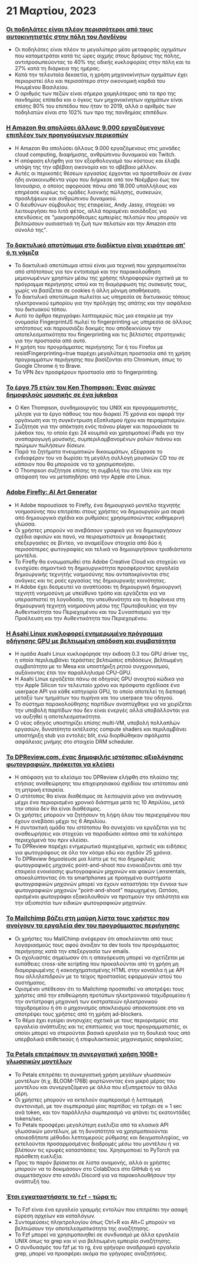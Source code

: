 
<Steps>

# 21 Μαρτίου, 2023

### [Οι ποδηλάτες είναι πλέον περισσότεροι από τους αυτοκινητιστές στην πόλη του Λονδίνου](https://www.forbes.com/sites/carltonreid/2023/03/01/cyclists-now-outnumber-motorists-in-city-of-london/?ref=hackernewsgpt.com)

- Οι ποδηλάτες είναι πλέον το μεγαλύτερο μέσο μεταφοράς οχημάτων που καταμετράται κατά τις ώρες αιχμής στους δρόμους της πόλης, αντιπροσωπεύοντας το 40% της οδικής κυκλοφορίας στην πόλη και το 27% κατά τη διάρκεια της ημέρας.
- Κατά την τελευταία δεκαετία, η χρήση μηχανοκίνητων οχημάτων έχει περιοριστεί όλο και περισσότερο στην οικονομική καρδιά του Ηνωμένου Βασιλείου.
- Ο αριθμός των πεζών είναι σήμερα χαμηλότερος από τα προ της πανδημίας επίπεδα και ο όγκος των μηχανοκίνητων οχημάτων είναι επίσης 80% του επιπέδου που ήταν το 2019, αλλά ο αριθμός των ποδηλατών είναι στο 102% των προ της πανδημίας επιπέδων.

### [Η Amazon θα απολύσει άλλους 9.000 εργαζόμενους επιπλέον των προηγούμενων περικοπών](https://www.cnbc.com/2023/03/20/amazon-layoffs-company-to-cut-off-9000-more-workers.html?ref=hackernewsgpt.com)

- Η Amazon θα απολύσει άλλους 9.000 εργαζόμενους στις μονάδες cloud computing, διαφήμισης, ανθρώπινου δυναμικού και Twitch.
- Η απόφαση ελήφθη για τον εξορθολογισμό του κόστους και έλαβε υπόψη της την αβέβαιη οικονομία και το αβέβαιο μέλλον.
- Αυτές οι περικοπές θέσεων εργασίας έρχονται να προστεθούν σε έναν ήδη ανακοινωθέντα γύρο που διήρκεσε από τον Νοέμβριο έως τον Ιανουάριο, ο οποίος αφορούσε πάνω από 18.000 υπαλλήλους και επηρέασε κυρίως τις ομάδες λιανικής πώλησης, συσκευών, προσλήψεων και ανθρώπινου δυναμικού.
- Ο διευθύνων σύμβουλος της εταιρείας, Andy Jassy, στοχεύει να λειτουργήσει πιο λιτά φέτος, αλλά παραμένει αισιόδοξος για επενδύσεις σε "μακροπρόθεσμες εμπειρίες πελατών που μπορούν να βελτιώσουν ουσιαστικά τη ζωή των πελατών και την Amazon στο σύνολό της".

### [Το δακτυλικό αποτύπωμα στο διαδίκτυο είναι χειρότερο απ' ό,τι νόμιζα](https://www.bitestring.com/posts/2023-03-19-web-fingerprinting-is-worse-than-I-thought.html?ref=hackernewsgpt.com)

- Το δακτυλικό αποτύπωμα ιστού είναι μια τεχνική που χρησιμοποιείται από ιστότοπους για τον εντοπισμό και την παρακολούθηση μεμονωμένων χρηστών μέσω της χρήσης πληροφοριών σχετικά με το πρόγραμμα περιήγησης ιστού και τη διαμόρφωση της συσκευής τους, χωρίς να βασίζεται σε cookies ή άλλη μόνιμη αποθήκευση.
- Το δακτυλικό αποτύπωμα πωλείται ως υπηρεσία σε δικτυακούς τόπους ηλεκτρονικού εμπορίου για την πρόληψη της απάτης και την ασφάλεια του δικτυακού τόπου.
- Αυτό το άρθρο περιγράφει λεπτομερώς πώς μια εταιρεία με την ονομασία FingerprintJS πωλεί το fingerprinting ως υπηρεσία σε άλλους ιστότοπους και παρουσιάζει δοκιμές που αποδεικνύουν την αποτελεσματικότητα του fingerprinting και τις βέλτιστες στρατηγικές για την προστασία από αυτό.
- Η χρήση του προγράμματος περιήγησης Tor ή του Firefox με resistFingerprinting=true παρέχει μεγαλύτερη προστασία από τη χρήση προγραμμάτων περιήγησης που βασίζονται στο Chromium, όπως το Google Chrome ή το Brave.
- Τα VPN δεν προσφέρουν προστασία από το fingerprinting.

### [Το έργο 75 ετών του Ken Thompson: Ένας αιώνας δημοφιλούς μουσικής σε ένα jukebox](https://www.youtube.com/watch?v=kaandEt_pKw&ref=hackernewsgpt.com)

- Ο Ken Thompson, συνδημιουργός του UNIX και προγραμματιστής, μίλησε για το έργο πάθους του που διαρκεί 75 χρόνια και αφορά την οργάνωση και τη συγκέντρωση εξοπλισμού ήχου και πειραματισμών.
- Συζήτησε για την απόκτηση ενός πιάνου player και παρουσίασε το jukebox του, το οποίο έχει 24 κουμπιά και χρησιμοποιεί iPads για την αναπαραγωγή μουσικής, συμπεριλαμβανομένων ρολών πιάνου και πρώιμων πωλήσεων δίσκων.
- Παρά τα ζητήματα πνευματικών δικαιωμάτων, εξέφρασε το ενδιαφέρον του να δωρίσει τη μεγάλη συλλογή μουσικών CD του σε κάποιον που θα μπορούσε να τα χρησιμοποιήσει.
- Ο Thompson συζήτησε επίσης τη συμβολή του στο Unix και την απόφασή του να μεταπηδήσει από την Apple στο Linux.

### [Adobe Firefly: AI Art Generator](https://www.adobe.com/sensei/generative-ai/firefly.html?ref=hackernewsgpt.com)

- Η Adobe παρουσίασε το Firefly, ένα δημιουργικό μοντέλο τεχνητής νοημοσύνης που επιτρέπει στους χρήστες να δημιουργούν μια σειρά από δημιουργικά σχέδια και ρυθμίσεις χρησιμοποιώντας καθημερινή γλώσσα.
- Οι χρήστες μπορούν να ανεβάσουν γραφικά για να δημιουργήσουν σχέδια αφισών και πανό, να πειραματιστούν με διαφορετικές επεξεργασίες σε βίντεο, να αναμείξουν στοιχεία από δύο ή περισσότερες φωτογραφίες και τελικά να δημιουργήσουν τρισδιάστατα μοντέλα.
- Το Firefly θα ενσωματωθεί στο Adobe Creative Cloud και στοχεύει να ενισχύσει σημαντικά τη δημιουργικότητα προσφέροντας εργαλεία δημιουργικής τεχνητής νοημοσύνης που ανταποκρίνονται στις ανάγκες και τις ροές εργασίας της δημιουργικής κοινότητας.
- Η Adobe έχει δεσμευτεί να αναπτύσσει τη δημιουργική δημιουργική τεχνητή νοημοσύνη με υπεύθυνο τρόπο και εργάζεται για να υπερασπιστεί τη λογοδοσία, την υπευθυνότητα και τη διαφάνεια στη δημιουργική τεχνητή νοημοσύνη μέσω της Πρωτοβουλίας για την Αυθεντικότητα του Περιεχομένου και του Συνασπισμού για την Προέλευση και την Αυθεντικότητα του Περιεχομένου.

### [Η Asahi Linux κυκλοφορεί ενημερωμένο πρόγραμμα οδήγησης GPU με βελτιωμένη απόδοση και συμβατότητα](https://asahilinux.org/2023/03/road-to-vulkan/?ref=hackernewsgpt.com)

- Η ομάδα Asahi Linux κυκλοφόρησε την έκδοση 0.3 του GPU driver της, η οποία περιλαμβάνει τεράστιες βελτιώσεις επιδόσεων, βελτιωμένη συμβατότητα με το Mesa και υποστήριξη ρητού συγχρονισμού, αυξάνοντας έτσι τον παραλληλισμό CPU-GPU.
- Η Asahi Linux εργάζεται πάνω σε οδηγούς GPU ανοιχτού κώδικα για την Apple Silicon τον τελευταίο χρόνο και πρόσφατα σχεδίασε ένα userpace API για κάθε κατηγορία GPU, το οποίο αποτελεί τη διεπαφή μεταξύ των τμημάτων του πυρήνα και του userpace του οδηγού.
- Το σύστημα παρακολούθησης παρτίδων αναπτύχθηκε για να χειρίζεται την υποβολή παρτίδων που δεν είναι ενεργές αλλά υποβάλλονται για να αυξηθεί η αποτελεσματικότητα.
- Ο νέος οδηγός υποστηρίζει επίσης multi-VM, υποβολή πολλαπλών εργασιών, δυνατότητα εκτέλεσης compute shaders και περιλαμβάνει υποστήριξη stub για εντολές blit, ενώ διορθώθηκαν σφάλματα ασφάλειας μνήμης στο στοιχείο DRM scheduler.

### [Το DPReview.com, ένας δημοφιλής ιστότοπος αξιολόγησης φωτογραφιών, πρόκειται να κλείσει](https://www.dpreview.com/news/5901145460/dpreview-com-to-close?ref=hackernewsgpt.com)

- Η απόφαση για το κλείσιμο του DPReview ελήφθη στο πλαίσιο της ετήσιας αναθεώρησης του επιχειρησιακού σχεδίου του ιστότοπου από τη μητρική εταιρεία.
- Ο ιστότοπος θα είναι διαθέσιμος σε λειτουργία μόνο για ανάγνωση μέχρι ένα περιορισμένο χρονικό διάστημα μετά τις 10 Απριλίου, μετά την οποία δεν θα είναι διαθέσιμος.
- Οι χρήστες μπορούν να ζητήσουν τη λήψη όλου του περιεχομένου που έχουν ανεβάσει μέχρι τις 6 Απριλίου.
- Η συντακτική ομάδα του ιστότοπου θα συνεχίσει να εργάζεται για τις αναθεωρήσεις και στοχεύει να παραδώσει κάποιο από τα καλύτερα περιεχόμενά του πριν κλείσει.
- Το DPReview παρέχει ενημερωτικό περιεχόμενο, κριτικές και ειδήσεις για φωτογράφους σε όλο τον κόσμο εδώ και σχεδόν 25 χρόνια.
- Το DPReview δημοσίευσε μια λίστα με τις πιο δημοφιλείς φωτογραφικές μηχανές point-and-shoot που ενοικιάζονται από την εταιρεία ενοικίασης φωτογραφικών μηχανών και φακών Lensrentals, αποκαλύπτοντας ότι τα smartphones με προηγμένα συστήματα φωτογραφικών μηχανών μπορεί να έχουν καταστήσει την έννοια των φωτογραφικών μηχανών "point-and-shoot" παρωχημένη. Ωστόσο, ορισμένοι φωτογράφοι εξακολουθούν να προτιμούν την απλότητα και την αξιοπιστία των ειδικών φωτογραφικών μηχανών.

### [Το Mailchimp βάζει στη μαύρη λίστα τους χρήστες που ανοίγουν τα εργαλεία dev του προγράμματος περιήγησης](http://news.ycombinator.com/item?id=35235732&ref=hackernewsgpt.com)

- Οι χρήστες του MailChimp ανέφεραν ότι αποκλείονται από τους λογαριασμούς τους αφού άνοιξαν τα dev tools του προγράμματος περιήγησης κατά την επεξεργασία των emails.
- Οι σχολιαστές σημείωσαν ότι η απαγόρευση μπορεί να σχετίζεται με ευπάθειες cross-site scripting που προκαλούνται από τη χρήση μη διαμορφωμένης ή κακοσχηματισμένης HTML στην κονσόλα ή με API που αλληλεπιδρούν με το τείχος προστασίας εφαρμογών ιστού του συστήματος.
- Ορισμένοι υπέθεσαν ότι το Mailchimp προσπαθεί να αποτρέψει τους χρήστες από την επιθεώρηση προτύπων ηλεκτρονικού ταχυδρομείου ή την αντίστροφη μηχανική των εκστρατειών ηλεκτρονικού ταχυδρομείου ή ότι ο μηχανισμός αποκλεισμού αποσκοπούσε στο να αποτρέψει τους χρήστες από τη χρήση ad-blockers.
- Το θέμα έχει εγείρει ανησυχίες σχετικά με τους περιορισμούς στα εργαλεία ανάπτυξης και τις επιπτώσεις για τους προγραμματιστές, οι οποίοι μπορεί να στερούνται βασικά εργαλεία για τη δουλειά τους από υπερβολικά επιθετικούς ή επιφυλακτικούς μηχανισμούς ασφαλείας.

### [Τα Petals επιτρέπουν τη συνεργατική χρήση 100B+ γλωσσικών μοντέλων](https://petals.ml/?ref=hackernewsgpt.com)

- Το Petals επιτρέπει τη συνεργατική χρήση μεγάλων γλωσσικών μοντέλων (π.χ. BLOOM-176B) φορτώνοντας ένα μικρό μέρος του μοντέλου και συνεργαζόμενο με άλλα που εξυπηρετούν τα άλλα μέρη.
- Οι χρήστες μπορούν να εκτελούν συμπερασμό ή λεπτομερή συντονισμό, με τον συμπερασμό μίας παρτίδας να τρέχει σε ≈ 1 sec ανά token, και τον παράλληλο συμπερασμό να φτάνει τις εκατοντάδες tokens/sec.
- Το Petals προσφέρει μεγαλύτερη ευελιξία από τα κλασικά API γλωσσικών μοντέλων, με τη δυνατότητα να χρησιμοποιούνται οποιεσδήποτε μέθοδοι λεπτομερούς ρύθμισης και δειγματοληψίας, να εκτελούνται προσαρμοσμένες διαδρομές μέσω του μοντέλου ή να βλέπουν τις κρυφές καταστάσεις του. Χρησιμοποιεί το PyTorch για πρόσθετη ευελιξία.
- Προς το παρόν βρίσκεται σε λίστα αναμονής, αλλά οι χρήστες μπορούν να το δοκιμάσουν στο ColabDocs στο GitHub ή να συμμετάσχουν στο κανάλι Discord για να παρακολουθήσουν την ανάπτυξή του.

### [Έτσι εγκαταστήσατε το `fzf` - τώρα τι;](https://andrew-quinn.me/fzf/?ref=hackernewsgpt.com)

- Το Fzf είναι ένα εργαλείο γραμμής εντολών που επιτρέπει την ασαφή εύρεση αρχείων και καταλόγων.
- Συντομεύσεις πληκτρολογίου όπως Ctrl+R και Alt+C μπορούν να βελτιώσουν την αποτελεσματικότητα της αναζήτησης.
- Το Fzf μπορεί να χρησιμοποιηθεί σε συνδυασμό με άλλα εργαλεία UNIX όπως τα grep και vi για βελτιωμένη εμπειρία αναζήτησης.
- Ο συνδυασμός του fzf με το rg, ένα γρήγορο αναδρομικό εργαλείο grep, μπορεί να προσφέρει ακόμα πιο γρήγορες αναζητήσεις.

</Steps>
